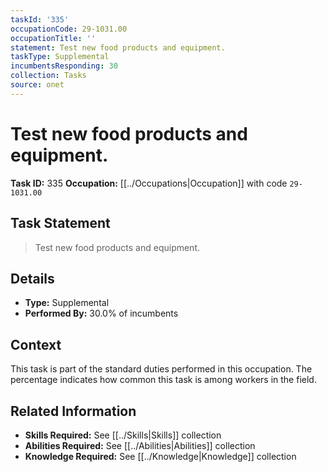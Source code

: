 ```yaml
---
taskId: '335'
occupationCode: 29-1031.00
occupationTitle: ''
statement: Test new food products and equipment.
taskType: Supplemental
incumbentsResponding: 30
collection: Tasks
source: onet
---
```

# Test new food products and equipment.

**Task ID:** 335
**Occupation:** [[../Occupations|Occupation]] with code `29-1031.00`

## Task Statement

> Test new food products and equipment.

## Details

- **Type:** Supplemental
- **Performed By:** 30.0% of incumbents

## Context

This task is part of the standard duties performed in this occupation. The percentage indicates how common this task is among workers in the field.

## Related Information

- **Skills Required:** See [[../Skills|Skills]] collection
- **Abilities Required:** See [[../Abilities|Abilities]] collection
- **Knowledge Required:** See [[../Knowledge|Knowledge]] collection
